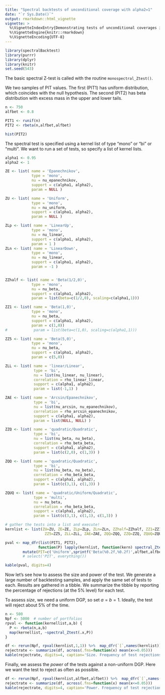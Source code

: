 ```yaml
---
title: "Spectral backtests of unconditional coverage with alpha2=1"
date: "`r Sys.Date()`"
output: rmarkdown::html_vignette
vignette: >
  %\VignetteIndexEntry{Demonstrating tests of unconditional coverages in the spectralBacktest Package}
  %\VignetteEngine{knitr::rmarkdown}
  %\VignetteEncoding{UTF-8}
---
```


```r
library(spectralBacktest)
library(purrr)
library(dplyr)
library(knitr)
set.seed(543)

```

The basic spectral Z-test is called with the routine `monospectral_Ztest()`.  

We two samples of PIT values.  The first (PIT1) has uniform distribution, which coincides with the null hypothesis.  The second (PIT2) has beta distribution with excess mass in the upper and lower tails. 

```r

n <- 750
alfbet <- 0.8

PIT1 <- runif(n)
PIT2 <- rbeta(n,alfbet,alfbet)

hist(PIT2)

```

The spectral test is specified using a kernel list of type "mono" or "bi" or "multi". We want to run a set of tests, so specify a list of kernel lists.

```r

alpha1 <- 0.95
alpha2 <- 1

ZE <- list( name = 'Epanechnikov',
            type = 'mono',
            nu = nu_epanechnikov,
            support = c(alpha1, alpha2),
            param = NULL )

ZU <- list( name = 'Uniform',
            type = 'mono',
            nu = nu_uniform,
            support = c(alpha1, alpha2),
            param = NULL )

ZLp <- list( name = 'LinearUp',
            type = 'mono',
            nu = nu_linear,
            support = c(alpha1, alpha2),
            param = 1 )
ZLn <- list( name = 'LinearDown',
            type = 'mono',
            nu = nu_linear,
            support = c(alpha1, alpha2),
            param = -1 )


ZZhalf <- list( name = 'Beta(1/2,0)',
            type = 'mono',
            nu = nu_beta,
            support = c(alpha1, alpha2),
            param = list(beta=c(1/2,0), scaling=c(alpha1,1)))

ZZ1 <- list( name = 'Beta(1,0)',
            type = 'mono',
            nu = nu_beta,
            support = c(alpha1, alpha2),
            param = c(1,0))
#            param = list(beta=c(1,0), scaling=c(alpha1,1)))

ZZ5 <- list( name = 'Beta(5,0)',
            type = 'mono',
            nu = nu_beta,
            support = c(alpha1, alpha2),
            param = c(5,0))

ZLL <- list( name = 'linear/Linear',
             type = 'bi',
             nu = list(nu_linear, nu_linear),
             correlation = rho_linear_linear,
             support = c(alpha1, alpha2),
             param = list(-1,1) )

ZAE <- list( name = 'Arcsin/Epanechnikov',
             type = 'bi',
             nu = list(nu_arcsin, nu_epanechnikov),
             correlation = rho_arcsin_epanechnikov,
             support = c(alpha1, alpha2),
             param = list(NULL, NULL) )

ZZQ <- list( name = 'quadratic/Quadratic',
             type = 'bi',
             nu = list(nu_beta, nu_beta),
             correlation = rho_beta_beta,
             support = c(alpha1, alpha2),
             param = list(c(2,0), c(1,3)) )

ZQQ <- list( name = 'quadratic/Quadratic',
             type = 'bi',
             nu = list(nu_beta, nu_beta),
             correlation = rho_beta_beta,
             support = c(alpha1, alpha2),
             param = list(c(3,1), c(1,3)) )

ZQUQ <- list( name = 'quadratic/Uniform/Quadratic',
             type = 'multi',
             nu = nu_beta,
             correlation = rho_beta_beta,
             support = c(alpha1, alpha2),
             param = list(c(3,1), c(1,1), c(1,3)) )

# gather the tests into a list and execute!
kernlist <- list(ZU=ZU, ZE=ZE, ZLp=ZLp, ZLn=ZLn, ZZhalf=ZZhalf, ZZ1=ZZ1, 
                  ZZ5=ZZ5, ZLL=ZLL, ZAE=ZAE, ZQQ=ZQQ, ZZQ=ZZQ, ZQUQ=ZQUQ)

pval <- map_dfr(list(PIT1, PIT2), 
               function(P) lapply(kernlist, function(kern) spectral_Ztest(kern,P))) %>%
        mutate(PIT=c('Uniform',sprintf('Beta(%0.2f,%0.2f)',alfbet,alfbet)), .before=1)
        # select('PIT', everything())

kable(pval, digits=4)

```

Now let's see how to assess the size and power of the test. We generate a large number of backtesting samples, and apply the same set of tests to each.  Results are gathered in a tibble.  We summarize the tibble by reporting the percentage of rejections (at the 5% level) for each test.  

To assess *size*, we need a uniform DGP, so set $a=b=1$. Ideally, the test will reject about 5% of the time. 

```r

n <- 500
Npf <- 5000  # number of portfolios
rpval <- function(kernellist,a,b) {
  P <- rbeta(n,a,b)
  map(kernellist, ~spectral_Ztest(.x,P))
}

df <- rerun(Npf, rpval(kernlist,1,1)) %>%  map_dfr(`[`,names(kernlist))
rejectrate <- summarize(df, across(.fns=function(x) mean(x<=0.05)))
kable(rejectrate, digits=4, caption='Size. Frequency of test rejections at 5% level')

```

Finally, we assess the *power* of the tests against a non-uniform DGP. Here we want the test to reject as often as possible.

```r

df <- rerun(Npf, rpval(kernlist,alfbet,alfbet)) %>%  map_dfr(`[`,names(kernlist))
rejectrate <- summarize(df, across(.fns=function(x) mean(x<=0.05)))
kable(rejectrate, digits=4, caption='Power. Frequency of test rejections at 5% level')

```
